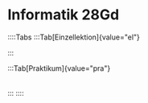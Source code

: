 
# Informatik 28Gd

::::Tabs
:::Tab[Einzellektion]{value="el"}
<Table
  header={["Datum", "Thema", "Inhalt"]}
  compact
  selectable
  rows={einzellektion}
  order={SortTimeTableByDate()}
/>
:::

:::Tab[Praktikum]{value="pra"}
<Table
  header={["Datum", "Halbklasse", "Thema", "Inhalt"]}
  compact
  selectable
  rows={praktikum}
  order={SortTimeTableByDate()}
/>
:::
::::
